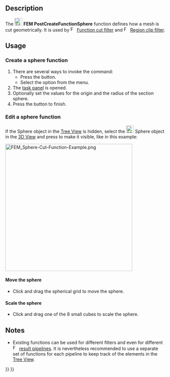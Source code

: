 <languages/>
<translate>

<!--T:1-->
{{Docnav
|[[FEM_PostCreateFunctionPlane|Plane]]
|[[FEM_PostCreateFunctionCylinder|Cylinder]]
|[[FEM_Workbench|FEM]]
|IconL=FEM_PostCreateFunctionPlane.svg
|IconR=FEM_PostCreateFunctionCylinder.svg
|IconC=Workbench_FEM.svg
}}

<!--T:2-->
{{GuiCommand
|Name=FEM PostCreateFunctionSphere
|MenuLocation=Results → Filter Functions → Sphere
|Workbenches=[[FEM_Workbench|FEM]]
|SeeAlso=[[FEM_tutorial|FEM tutorial]]
}}

==Description== <!--T:3-->

<!--T:4-->
The [[Image:FEM_PostCreateFunctionSphere.svg|24px]] '''FEM PostCreateFunctionSphere''' function defines how a mesh is cut geometrically. It is used by [[Image:FEM_PostFilterCutFunction.svg|16px]] [[FEM_PostFilterCutFunction|Function cut filter]] and [[Image:FEM_PostFilterClipRegion.svg|16px]] [[FEM_PostFilterClipRegion|Region clip filter]].

==Usage== <!--T:5-->

===Create a sphere function=== <!--T:6-->

<!--T:7-->
# There are several ways to invoke the command:
#* Press the {{Button|[[Image:FEM_PostCreateFunctionSphere.svg|16px]] [[FEM_PostCreateFunctionSphere|Sphere]]}} button.
#* Select the {{MenuCommand|Results → Filter Functions → [[Image:FEM_PostCreateFunctionSphere.svg|16px]] Sphere}} option from the menu.
# The [[Task_Panel|task panel]] is opened.
# Optionally set the values for the origin and the radius of the section sphere.
# Press the {{Button|OK}} button to finish.

===Edit a sphere function=== <!--T:8-->

<!--T:9-->
If the Sphere object in the [[Tree_View|Tree View]] is hidden, select the [[Image:FEM_PostCreateFunctionSphere.svg|24px]] Sphere object in the [[3D_View|3D View]] and press {{KEY|Space}} to make it visible, like in this example:

</translate>
[[File:FEM_Sphere-Cut-Function-Example.png|400px]]
<translate>

====Move the sphere==== <!--T:10-->

<!--T:11-->
* Click and drag the spherical grid to move the sphere.

====Scale the sphere==== <!--T:12-->

<!--T:13-->
* Click and drag one of the 8 small cubes to scale the sphere.

==Notes== <!--T:14-->

<!--T:15-->
* Existing functions can be used for different filters and even for different [[Image:FEM_PostPipelineFromResult.svg|16px]] [[FEM_PostPipelineFromResult|result pipelines]]. It is nevertheless recommended to use a separate set of functions for each pipeline to keep track of the elements in the [[Tree_View|Tree View]].


<!--T:16-->
{{Docnav
|[[FEM_PostCreateFunctionPlane|Plane]]
|[[FEM_PostCreateFunctionCylinder|Cylinder]]
|[[FEM_Workbench|FEM]]
|IconL=FEM_PostCreateFunctionPlane.svg
|IconR=FEM_PostCreateFunctionCylinder.svg
|IconC=Workbench_FEM.svg
}}

</translate>
{{FEM Tools navi{{#translation:}}}}
{{Userdocnavi{{#translation:}}}}